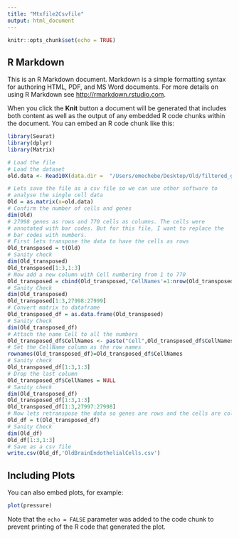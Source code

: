 ```yaml
---
title: "Mtxfile2Csvfile"
output: html_document
---
```


```r
knitr::opts_chunk$set(echo = TRUE)
```

## R Markdown

This is an R Markdown document. Markdown is a simple formatting syntax for authoring HTML, PDF, and MS Word documents. For more details on using R Markdown see <http://rmarkdown.rstudio.com>.

When you click the **Knit** button a document will be generated that includes both content as well as the output of any embedded R code chunks within the document. You can embed an R code chunk like this:

```r
library(Seurat)
library(dplyr)
library(Matrix)

# Load the file
# Load the dataset
old.data <- Read10X(data.dir =  "/Users/emechebe/Desktop/Old/filtered_gene_bc_matrices/mm10")

# Lets save the file as a csv file so we can use other software to
# analyse the single cell data
Old = as.matrix(x=old.data)
# Confirm the number of cells and genes
dim(Old)
# 27998 genes as rows and 770 cells as columns. The cells were
# annotated with bar codes. But for this file, I want to replace the
# bar codes with numbers.
# First lets transpose the data to have the cells as rows
Old_transposed = t(Old)
# Sanity check
dim(Old_transposed)
Old_transposed[1:3,1:3]
# Now add a new column with Cell numbering from 1 to 770
Old_transposed = cbind(Old_transposed,'CellNames'=1:nrow(Old_transposed))
# Sanity Check
dim(Old_transposed)
Old_transposed[1:3,27998:27999]
# Convert matrix to dataframe
Old_transposed_df = as.data.frame(Old_transposed)
# Sanity Check
dim(Old_transposed_df)
# Attach the name Cell to all the numbers
Old_transposed_df$CellNames <- paste("Cell",Old_transposed_df$CellNames, sep="_")
# Set the CellName column as the row names
rownames(Old_transposed_df)=Old_transposed_df$CellNames
# Sanity check
Old_transposed_df[1:3,1:3]
# Drop the last column 
Old_transposed_df$CellNames = NULL
# Sanity check
dim(Old_transposed_df)
Old_transposed_df[1:3,1:3]
Old_transposed_df[1:3,27997:27998]
# Now lets retranspose the data so genes are rows and the cells are columns
Old_df = t(Old_transposed_df)
# Sanity Check
dim(Old_df)
Old_df[1:3,1:3]
# Save as a csv file 
write.csv(Old_df,'OldBrainEndothelialCells.csv')
```

## Including Plots

You can also embed plots, for example:

```r
plot(pressure)
```

Note that the `echo = FALSE` parameter was added to the code chunk to prevent printing of the R code that generated the plot.
